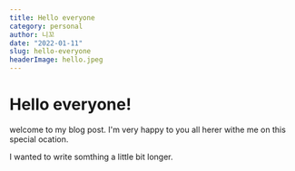 ```yaml
---
title: Hello everyone
category: personal
author: 니꼬
date: "2022-01-11"
slug: hello-everyone
headerImage: hello.jpeg
---
```


# Hello everyone!

welcome to my blog post. I'm very happy to you all herer withe me on this special ocation.

I wanted to write somthing a little bit longer.